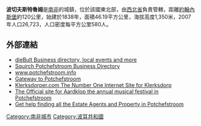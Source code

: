 '''波切夫斯特魯姆'''是[[南非|南非]]的城鎮，位於該國東北部，由[[西北省_(南非)|西北省]]負責管轄，距離[[約翰內斯堡|約翰內斯堡]]約120公里，始建於1838年，面積46.19平方公里，海拔高度1,350米，2007年人口26,723，人口密度每平方公里580人。

==外部連結==
* [http://www.diebult.co.za/ dieBult  Business directory, local events and more] {{Wayback|url=http://www.diebult.co.za/ |date=20201127020631 }}
* [https://web.archive.org/web/20120422160119/http://www.squirch.co.za/ Squirch  Potchefstroom Business Directory]
* [http://www.potchefstroom.info/ www.potchefstroom.info] {{Wayback|url=http://www.potchefstroom.info/ |date=20190829232859 }}
* [http://www.potchefstroom.co.za Gateway to Potchefstroom] {{Wayback|url=http://www.potchefstroom.co.za/ |date=20210116061249 }}
* [https://web.archive.org/web/20070823105443/http://www.klerksdorper.com/ Klerksdorper.com The Number One Internet Site for Klerksdorp]
* [https://web.archive.org/web/20070328220934/http://www.aardklop.co.za/ The Official site for Aardklop the annual musical festival in Potchefstroom]
* [http://www.potchefstroomproperty.com/ Get help finding all the Estate Agents and Property in Potchefstroom] {{Wayback|url=http://www.potchefstroomproperty.com/ |date=20170331033211 }}

{{波耳共和國}}
{{Authority control}}
{{SouthAfrica-geo-stub}}

[[Category:南非城市|Category:南非城市]]
[[Category:波耳共和國|Category:波耳共和國]]